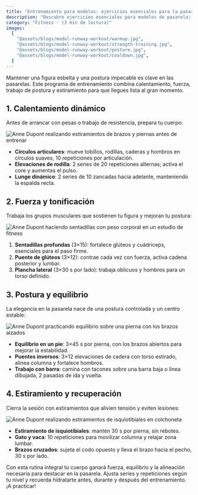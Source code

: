 ```yaml
---
title: "Entrenamiento para modelos: ejercicios esenciales para la pasarela"
description: "Descubre ejercicios esenciales para modelos de pasarela: calentamientos dinámicos, entrenamiento de fuerza, ejercicios de postura y equilibrio, además de estiramientos para una postura firme y elegante."
category: "Fitness · (3 min de lectura)"
images:
  [
    "@assets/blogs/model-runway-workout/warmup.jpg",
    "@assets/blogs/model-runway-workout/strength-training.jpg",
    "@assets/blogs/model-runway-workout/posture.jpg",
    "@assets/blogs/model-runway-workout/cooldown.jpg",
  ]
---
```



Mantener una figura esbelta y una postura impecable es clave en las pasarelas. Este programa de entrenamiento combina calentamiento, fuerza, trabajo de postura y estiramiento para que llegues lista al gran momento.


## 1. Calentamiento dinámico

Antes de arrancar con pesas o trabajo de resistencia, prepara tu cuerpo:

<Image
  src={warmupImg}
  alt="Anne Dupont realizando estiramientos de brazos y piernas antes de entrenar"
  class="lg:hidden"
/>

- **Círculos articulares**: mueve tobillos, rodillas, caderas y hombros en círculos suaves, 10 repeticiones por articulación.
- **Elevaciones de rodilla**: 2 series de 20 repeticiones alternas; activa el core y aumentas el pulso.
- **Lunge dinámico**: 2 series de 10 zancadas hacia adelante, manteniendo la espalda recta.


## 2. Fuerza y tonificación

Trabaja los grupos musculares que sostienen tu figura y mejoran tu postura:

<Image
  src={strengthImg}
  alt="Anne Dupont haciendo sentadillas con peso corporal en un estudio de fitness"
  class="lg:hidden"
/>

1. **Sentadillas profundas** (3×15): fortalece glúteos y cuádriceps, esenciales para el paso firme.
2. **Puente de glúteos** (3×12): contrae cada vez con fuerza, activa cadena posterior y lumbar.
3. **Plancha lateral** (3×30 s por lado): trabaja oblicuos y hombros para un torso definido.


## 3. Postura y equilibrio

La elegancia en la pasarela nace de una postura controlada y un centro estable:

<Image
  src={postureImg}
  alt="Anne Dupont practicando equilibrio sobre una pierna con los brazos alzados"
  class="lg:hidden"
/>

- **Equilibrio en un pie**: 3×45 s por pierna, con los brazos abiertos para mejorar la estabilidad.
- **Puentes inversos**: 3×12 elevaciones de cadera con torso estirado, alinea columna y fortalece hombros.
- **Trabajo con barra**: camina con tacones sobre una barra baja o línea dibujada, 2 pasadas de ida y vuelta.


## 4. Estiramiento y recuperación

Cierra la sesión con estiramientos que alivien tensión y eviten lesiones:

<Image
  src={cooldownImg}
  alt="Anne Dupont realizando estiramientos de isquiotibiales en colchoneta"
  class="lg:hidden"
/>

- **Estiramiento de isquiotibiales**: mantén 30 s por pierna, sin rebotes.
- **Gato y vaca**: 10 repeticiones para movilizar columna y relajar zona lumbar.
- **Brazos cruzados**: sujeta el codo opuesto y lleva el brazo hacia el pecho, 30 s por lado.


Con esta rutina integral tu cuerpo ganará fuerza, equilibrio y la alineación necesaria para destacar en la pasarela. Ajusta series y repeticiones según tu nivel y recuerda hidratarte antes, durante y después del entrenamiento. ¡A practicar!
